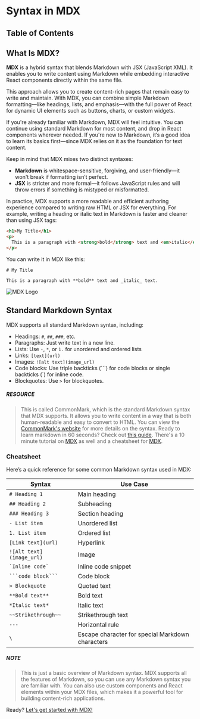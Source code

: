 
# Syntax in MDX

## Table of Contents

## What Is MDX?

**MDX** is a hybrid syntax that blends Markdown with JSX (JavaScript XML). It enables you to write content using Markdown while embedding interactive React components directly within the same file.

This approach allows you to create content-rich pages that remain easy to write and maintain. With MDX, you can combine simple Markdown formatting—like headings, lists, and emphasis—with the full power of React for dynamic UI elements such as buttons, charts, or custom widgets.

If you're already familiar with Markdown, MDX will feel intuitive. You can continue using standard Markdown for most content, and drop in React components wherever needed. If you're new to Markdown, it’s a good idea to learn its basics first—since MDX relies on it as the foundation for text content.

Keep in mind that MDX mixes two distinct syntaxes:

- **Markdown** is whitespace-sensitive, forgiving, and user-friendly—it won't break if formatting isn’t perfect.
- **JSX** is stricter and more formal—it follows JavaScript rules and will throw errors if something is mistyped or misformatted.

In practice, MDX supports a more readable and efficient authoring experience compared to writing raw HTML or JSX for everything. For example, writing a heading or italic text in Markdown is faster and cleaner than using JSX tags:

```html
<h1>My Title</h1>
<p>
  This is a paragraph with <strong>bold</strong> text and <em>italic</em> text.
</p>
```

You can write it in MDX like this:

```mdx
# My Title

This is a paragraph with **bold** text and _italic_ text.
```

![MDX Logo](https://images.icon-icons.com/3912/PNG/512/mdx_logo_icon_247755.png)

## Standard Markdown Syntax

MDX supports all standard Markdown syntax, including:

- Headings: `#`, `##`, `###`, etc.
- Paragraphs: Just write text in a new line.
- Lists: Use `-`, `*`, or `1.` for unordered and ordered lists
- Links: `[text](url)`
- Images: `![alt text](image_url)`
- Code blocks: Use triple backticks (```) for code blocks or single backticks (`) for inline code.
- Blockquotes: Use `>` for blockquotes.

##### RESOURCE

> This is called CommonMark, which is the standard Markdown syntax that MDX supports. It allows you to write content in a way that is both human-readable and easy to convert to HTML. You can view the [CommonMark's website](https://commonmark.org/) for more details on the syntax. Ready to learn markdown in 60 seconds? Check out [this guide](https://commonmark.org/help/). There's a 10 minute tutorial on [MDX](https://mdxjs.com/getting-started/intro/) as well and a cheatsheet for [MDX](https://www.markdownguide.org/cheat-sheet/).

### Cheatsheet

Here’s a quick reference for some common Markdown syntax used in MDX:

| Syntax                   | Use Case                                         |
| ------------------------ | ------------------------------------------------ |
| `# Heading 1`            | Main heading                                     |
| `## Heading 2`           | Subheading                                       |
| `### Heading 3`          | Section heading                                  |
| `- List item`            | Unordered list                                   |
| `1. List item`           | Ordered list                                     |
| `[Link text](url)`       | Hyperlink                                        |
| `![Alt text](image_url)` | Image                                            |
| `` `Inline code` ``      | Inline code snippet                              |
| ` ```code block``` `     | Code block                                       |
| `> Blockquote`           | Quoted text                                      |
| `**Bold text**`          | Bold text                                        |
| `*Italic text*`          | Italic text                                      |
| `~~Strikethrough~~`      | Strikethrough text                               |
| `---`                    | Horizontal rule                                  |
| `\`                      | Escape character for special Markdown characters |

##### NOTE

> This is just a basic overview of Markdown syntax. MDX supports all the features of Markdown, so you can use any Markdown syntax you are familiar with. You can also use custom components and React elements within your MDX files, which makes it a powerful tool for building content-rich applications.

Ready? [Let's get started with MDX!](/blog-website/introduction-to-MDX/mdx-components)

<BackToTop />
